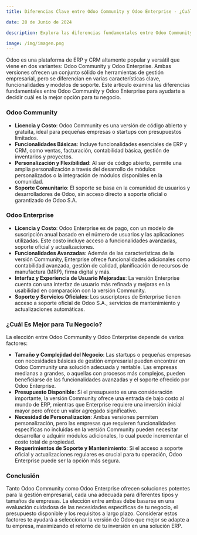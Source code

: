 ```yaml
---
title: Diferencias Clave entre Odoo Community y Odoo Enterprise - ¿Cuál Es Mejor para Tu Negocio?

date: 28 de Junio de 2024

description: Explora las diferencias fundamentales entre Odoo Community y Odoo Enterprise, ayudándote a determinar cuál versión es la más adecuada para las necesidades específicas de tu empresa.

image: /img/imagen.png
---
```


Odoo es una plataforma de ERP y CRM altamente popular y versátil que viene en dos variantes: Odoo Community y Odoo Enterprise. Ambas versiones ofrecen un conjunto sólido de herramientas de gestión empresarial, pero se diferencian en varias características clave, funcionalidades y modelos de soporte. Este artículo examina las diferencias fundamentales entre Odoo Community y Odoo Enterprise para ayudarte a decidir cuál es la mejor opción para tu negocio.

### **Odoo Community**

- **Licencia y Costo**: Odoo Community es una versión de código abierto y gratuita, ideal para pequeñas empresas o startups con presupuestos limitados.
- **Funcionalidades Básicas**: Incluye funcionalidades esenciales de ERP y CRM, como ventas, facturación, contabilidad básica, gestión de inventarios y proyectos.
- **Personalización y Flexibilidad**: Al ser de código abierto, permite una amplia personalización a través del desarrollo de módulos personalizados o la integración de módulos disponibles en la comunidad.
- **Soporte Comunitario**: El soporte se basa en la comunidad de usuarios y desarrolladores de Odoo, sin acceso directo a soporte oficial o garantizado de Odoo S.A.

### **Odoo Enterprise**

- **Licencia y Costo**: Odoo Enterprise es de pago, con un modelo de suscripción anual basado en el número de usuarios y las aplicaciones utilizadas. Este costo incluye acceso a funcionalidades avanzadas, soporte oficial y actualizaciones.
- **Funcionalidades Avanzadas**: Además de las características de la versión Community, Enterprise ofrece funcionalidades adicionales como contabilidad avanzada, gestión de calidad, planificación de recursos de manufactura (MRP), firma digital y más.
- **Interfaz y Experiencia de Usuario Mejoradas**: La versión Enterprise cuenta con una interfaz de usuario más refinada y mejoras en la usabilidad en comparación con la versión Community.
- **Soporte y Servicios Oficiales**: Los suscriptores de Enterprise tienen acceso a soporte oficial de Odoo S.A., servicios de mantenimiento y actualizaciones automáticas.

### **¿Cuál Es Mejor para Tu Negocio?**

La elección entre Odoo Community y Odoo Enterprise depende de varios factores:

- **Tamaño y Complejidad del Negocio**: Las startups o pequeñas empresas con necesidades básicas de gestión empresarial pueden encontrar en Odoo Community una solución adecuada y rentable. Las empresas medianas a grandes, o aquellas con procesos más complejos, pueden beneficiarse de las funcionalidades avanzadas y el soporte ofrecido por Odoo Enterprise.
- **Presupuesto Disponible**: Si el presupuesto es una consideración importante, la versión Community ofrece una entrada de bajo costo al mundo de ERP, mientras que Enterprise requiere una inversión inicial mayor pero ofrece un valor agregado significativo.
- **Necesidad de Personalización**: Ambas versiones permiten personalización, pero las empresas que requieren funcionalidades específicas no incluidas en la versión Community pueden necesitar desarrollar o adquirir módulos adicionales, lo cual puede incrementar el costo total de propiedad.
- **Requerimientos de Soporte y Mantenimiento**: Si el acceso a soporte oficial y actualizaciones regulares es crucial para tu operación, Odoo Enterprise puede ser la opción más segura.

### **Conclusión**

Tanto Odoo Community como Odoo Enterprise ofrecen soluciones potentes para la gestión empresarial, cada una adecuada para diferentes tipos y tamaños de empresas. La elección entre ambas debe basarse en una evaluación cuidadosa de las necesidades específicas de tu negocio, el presupuesto disponible y los requisitos a largo plazo. Considerar estos factores te ayudará a seleccionar la versión de Odoo que mejor se adapte a tu empresa, maximizando el retorno de tu inversión en una solución ERP.